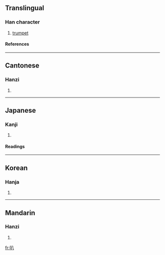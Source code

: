 ==Translingual==
===Han character===
{{Han char|rad=口|as=02|sn=5|four=6800<sub>0</sub>|canj=口金 (RC), X口金 (XRC)}}
# [[trumpet]]
====References====
{{Han ref|kx=0172.080|dkj=03242|dj=0383.040|hdz=10570.060|uh=53ED|ud=21485|bh=A57A|bd=42362}}
----
==Cantonese==
===Hanzi===
{{yue-hanzi|jyut=|y=ba1}}
# {{defn|Cantonese}}
----
==Japanese==
===Kanji===
{{ja-kanji|grade=|rs=口02}}
# {{defn|Japanese}} 
====Readings====
{{ja-readings|on=[[はつ]] (hatsu), [[は]] (ha), [[はち]] (hachi)|kun=}}
----
==Korean==
===Hanja===
{{ko-hanja|hangeul=팔|rv=pal|mr=p'al}}
# {{defn|Korean}}
----
==Mandarin==
===Hanzi===
{{cmn-hanzi|pin=[[bā]] (ba1), [[ba]] (ba5)|wg=pa<sup>1</sup>, pa<sup>5</sup>}}
# {{defn|Mandarin}}

[[fr:叭]]